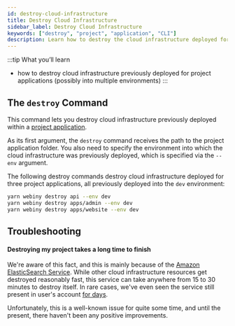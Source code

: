 ```yaml
---
id: destroy-cloud-infrastructure
title: Destroy Cloud Infrastructure
sidebar_label: Destroy Cloud Infrastructure
keywords: ["destroy", "project", "application", "CLI"]
description: Learn how to destroy the cloud infrastructure deployed for your project applications, using the Webiny CLI.
---
```


:::tip What you’ll learn
- how to destroy cloud infrastructure previously deployed for project applications (possibly into multiple environments)
:::

<!-- ## The `destroy` command

To make it a bit easier for users that are just testing Webiny or want to quickly destroy all of the deployed cloud infrastructure, Webiny CLI provides the `destroy` command, which destroys all of the cloud infrastructure, deployed by the three applications that are by default included in a Webiny project.

To destroy all deployed cloud infrastructure, in your terminal of choice, and in your project root, execute the following command:

```
yarn webiny destroy
```

:::danger
Although this may seem as a convenient way to get rid of everything that was previously deployed, be cautious when using this command. Once cloud infrastructure is destroyed, in most cases, it cannot be brought back, which means you could potentially loose your data, files, and similar.
:::

### Different environments
The `destroy` command destroys the cloud infrastructure that was deployed into the `dev` environment by default. You can specify a different environment with the `--env` argument. For example, to destroy cloud infrastructure that was deployed into the `prod` environment, you can run the following command:

```
yarn webiny destroy --env prod
```
-->

## The `destroy` Command

This command lets you destroy cloud infrastructure previously deployed within a [project application](/docs/key-topics/project-organization/project-applications-and-packages). <!-- This can be handy if you want to avoid completely destroying all cloud infrastructure that was deployed by the default project applications, which is what the shown `destroy` command does. -->

As its first argument, the `destroy` command receives the path to the project application folder. You also need to specify the environment into which the cloud infrastructure was previously deployed, which is specified via the `--env` argument.

<!-- Note that, unlike with the `destroy` command, the `--env` argument is not optional and it needs to be provided explicitly. -->

The following destroy commands destroy cloud infrastructure deployed for three project applications, all previously deployed into the `dev` environment:

```bash
yarn webiny destroy api --env dev
yarn webiny destroy apps/admin --env dev
yarn webiny destroy apps/website --env dev
```

## Troubleshooting

#### Destroying my project takes a long time to finish

We're aware of this fact, and this is mainly because of the [Amazon ElasticSearch Service](https://aws.amazon.com/elasticsearch-service/). While other cloud infrastructure resources get destroyed reasonably fast, this service can take anywhere from 15 to 30 minutes to destroy itself. In rare cases, we've even seen the service still present in user's account [for days](https://forums.aws.amazon.com/thread.jspa?threadID=233859).

Unfortunately, this is a well-known issue for quite some time, and until the present, there haven't been any positive improvements.

